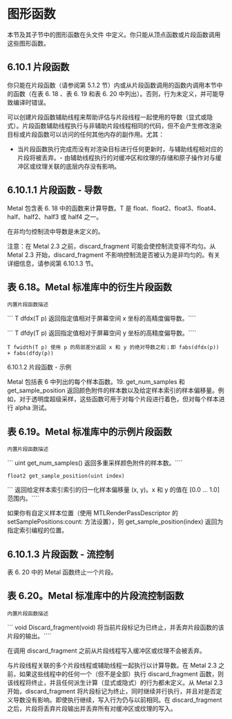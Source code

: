 # 图形函数

<OrigninalPDF title="6.10 Graphics Functions" />

本节及其子节中的图形函数在头文件 中定义。你只能从顶点函数或片段函数调用这些图形函数。

## 6.10.1 片段函数

你只能在片段函数（请参阅第 5.1.2 节）内或从片段函数调用的函数内调用本节中的函数（在表 6. 18 、表 6. 19 和表 6. 20 中列出）。否则，行为未定义，并可能导致编译时错误。

可以创建片段函数辅助线程来帮助评估与片段线程一起使用的导数（显式或隐式）。片段函数辅助线程执行与非辅助片段线程相同的代码，但不会产生修改渲染目标或片段函数可以访问的任何其他内存的副作用。尤其：

- 当片段函数执行完成而没有对渲染目标进行任何更新时，与辅助线程相对应的片段将被丢弃。- 由辅助线程执行的对缓冲区和纹理的存储和原子操作对与缓冲区或纹理关联的底层内存没有影响。

## 6.10.1.1 片段函数 - 导数

Metal 包含表 6. 18 中的函数来计算导数。T 是 float、float2、float3、float4、half、half2、half3 或 half4 之一。

在非均匀控制流中导数是未定义的。

注意：在 Metal 2.3 之前，discard_fragment 可能会使控制流变得不均匀。从 Metal 2.3 开始，discard_fragment 不影响控制流是否被认为是非均匀的。有关详细信息，请参阅第 6.10.1.3 节。

## 表 6.18。Metal 标准库中的衍生片段函数

`内置片段函数描述`

``` T dfdx(T p) 返回指定值相对于屏幕空间 x 坐标的高精度偏导数。````

``` T dfdy(T p) 返回指定值相对于屏幕空间 y 坐标的高精度偏导数。````

`T fwidth(T p) 使用 p 的局部差分返回 x 和 y 的绝对导数之和；即 fabs(dfdx(p)) + fabs(dfdy(p))`

6.10.1.2 片段函数 - 示例

Metal 包括表 6 中列出的每个样本函数。19. get_num_samples 和 get_sample_position 返回颜色附件的样本数以及给定样本索引的样本偏移量。例如，对于透明度超级采样，这些函数可用于对每个片段进行着色，但对每个样本进行 alpha 测试。

## 表 6.19。Metal 标准库中的示例片段函数

`内置片段函数描述`

``` uint get_num_samples() 返回多重采样颜色附件的样本数。````

`float2 get_sample_position(uint index)`

``` 返回给定样本索引索引的归一化样本偏移量 (x, y)。x 和 y 的值在 [0.0 ... 1.0] 范围内。````

如果你有自定义样本位置（使用 MTLRenderPassDescriptor 的 setSamplePositions:count: 方法设置），则 get_sample_position(index) 返回为指定索引编程的位置。

## 6.10.1.3 片段函数 - 流控制

表 6. 20 中的 Metal 函数终止一个片段。

## 表 6.20。Metal 标准库中的片段流控制函数

`内置片段函数描述`

``` void Discard_fragment(void) 将当前片段标记为已终止，并丢弃片段函数的该片段的输出。````

在调用 discard_fragment 之前从片段线程写入缓冲区或纹理不会被丢弃。

与片段线程关联的多个片段线程或辅助线程一起执行以计算导数。在 Metal 2.3 之前，如果这些线程中的任何一个（但不是全部）执行 discard_fragment 函数，则该线程将终止，并且任何派生计算（显式或隐式）的行为都未定义。从 Metal 2.3 开始，discard_fragment 将片段标记为终止，同时继续并行执行，并且对是否定义导数没有影响。即使执行继续，写入行为仍与以前相同。在 discard_fragment 之后，片段将丢弃片段输出并丢弃所有对缓冲区或纹理的写入。
